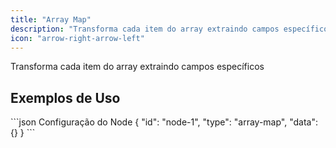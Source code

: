 ```yaml
---
title: "Array Map"
description: "Transforma cada item do array extraindo campos específicos"
icon: "arrow-right-arrow-left"
---
```


<Card title="O que faz?" icon="lightbulb" iconType="duotone">
  Transforma cada item do array extraindo campos específicos
</Card>


## Exemplos de Uso

<Tabs>
  <Tab title="Exemplo Básico">
    
  </Tab>
</Tabs>

<CodeGroup>
```json Configuração do Node
{
  "id": "node-1",
  "type": "array-map",
  "data": {}
}
```
</CodeGroup>

